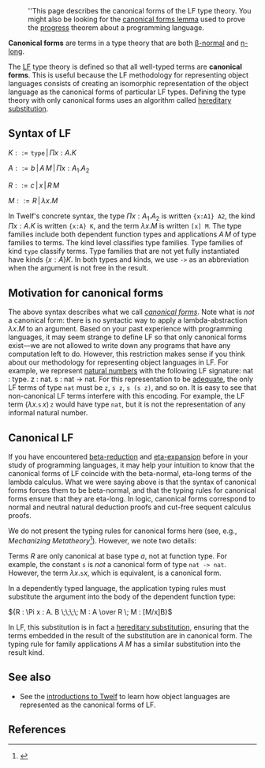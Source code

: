 : ''This page describes the canonical forms of the LF type theory.  You might also be looking for the [[canonical forms lemma]] used to prove the [[progress]] theorem about a programming language.

'''Canonical forms''' are terms in a type theory that are both [[beta-equivalence|β-normal]] and [[eta-equivalence|η-long]].

The [[LF]] type theory is defined so that all well-typed terms are '''canonical forms'''.  This is useful because the LF methodology for representing object languages consists of creating an isomorphic representation of the object language as the canonical forms of particular LF types.  Defining the type theory with only canonical forms  uses an algorithm called [[hereditary substitution]].   

== Syntax of LF == 

<math>
K ::= \texttt{type} \, | \, \Pi x:A. K 
</math>

<math>
A ::= b \, | \, A \, M \, | \, \Pi x:A_1. A_2 
</math>

<math>
R ::= c \, | \, x \, | \, R \, M 
</math>

<math>
M ::= R \, | \, \lambda x. M
</math>

In Twelf's concrete syntax, the type <math>\texttt{}\Pi x:A_1.A_2</math> is written <tt>{x:A1} A2</tt>, the kind <math>\texttt{}\Pi x:A.K</math> is written <tt>{x:A} K</tt>, and the term <math>\texttt{}\lambda x.M</math> is written <tt>[x] M</tt>.  The type families include both dependent function types and applications <math>A \, M</math> of type families to terms.  The kind level classifies type families. Type families of kind <math>\texttt{type}</math> classify terms. Type families that are not yet fully instantiated have kinds <math> \{x:A\} K</math>.  In both types and kinds, we use <tt>-></tt> as an abbreviation when the argument is not free in the result.  

== Motivation for canonical forms ==

The above syntax describes what we call ''[[canonical form]]s''.  Note what is ''not'' a canonical form: there is no syntactic way to apply a lambda-abstraction <math>\texttt{}\lambda x.M</math> to an argument.  Based on your past experience with programming languages, it may seem strange to define LF so that only canonical forms exist—we are not allowed to write down any programs that have any computation left to do.  However, this restriction makes sense if you think about our methodology for representing object languages in LF.  For example, we represent [[natural numbers]] with the following LF signature:
<twelf>
nat : type.
z   : nat.
s   : nat -> nat.
</twelf>
For this representation to be [[adequate]], the only LF terms of type <tt>nat</tt> must be <tt>z</tt>, <tt>s z</tt>, <tt>s (s z)</tt>, and so on.  It is easy to see that non-canonical LF terms interfere with this encoding.  For example, the LF term <math>(\lambda x. \texttt{s} \, x) \, \texttt{z}</math> would have type <tt>nat</tt>, but it is not the representation of any informal natural number. 

== Canonical LF ==

If you have encountered [[beta-reduction]] and [[eta-expansion]] before in your study of programming languages, it may help your intuition to know that the canonical forms of LF coincide with the beta-normal, eta-long terms of the lambda calculus.  What we were saying above is that the syntax of canonical forms forces them to be beta-normal,  and that the typing rules for canonical forms ensure that they are eta-long.  In logic, canonical forms correspond to normal and neutral natural deduction proofs and cut-free sequent calculus proofs.

We do not present the typing rules for canonical forms here (see, e.g., ''Mechanizing Metatheory''<ref>{{bibtex:hl07mechanizing}}</ref>).  However, we note two details:

Terms <math>\texttt{}R</math> are only canonical at base type <math>\texttt{}a</math>, not at function type.  For example, the constant <tt>s</tt> is ''not'' a canonical form of type <tt>nat -> nat</tt>.  However, the term <math>\lambda x.\texttt{s} x</math>, which is equivalent, is a canonical form.  

In a dependently typed language, the application typing rules must substitute the argument into the body of the dependent function type:

<math>
{R : \Pi x : A. B \;\;\;\; M : A \over R \; M : [M/x]B}
</math>

In LF, this substitution is in fact a [[hereditary substitution]], ensuring that the terms embedded in the result of the substitution are in canonical form.  The typing rule for family applications <math>\mathsf{}A \; M</math> has a similar substitution into the result kind.

== See also ==
* See the [[introductions to Twelf]] to learn how object languages are represented as the canonical forms of LF.

== References ==
<references/>

{{stub}}
